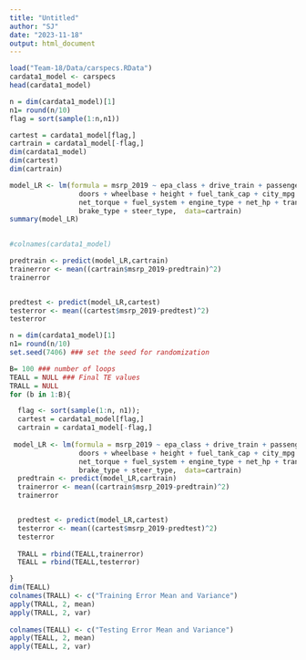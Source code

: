 ```yaml
---
title: "Untitled"
author: "SJ"
date: "2023-11-18"
output: html_document
---
```


```r
load("Team-18/Data/carspecs.RData")
cardata1_model <- carspecs
head(cardata1_model)
```
```r
n = dim(cardata1_model)[1]
n1= round(n/10)
flag = sort(sample(1:n,n1))

cartest = cardata1_model[flag,]
cartrain = cardata1_model[-flag,]
dim(cardata1_model)
dim(cartest)
dim(cartrain)


```




```r
model_LR <- lm(formula = msrp_2019 ~ epa_class + drive_train + passenger_capacity + 
                 doors + wheelbase + height + fuel_tank_cap + city_mpg + hwy_mpg + 
                 net_torque + fuel_system + engine_type + net_hp + transmit_descr + 
                 brake_type + steer_type,  data=cartrain)
summary(model_LR)
  
```
```r
#colnames(cardata1_model)

predtrain <- predict(model_LR,cartrain)
trainerror <- mean((cartrain$msrp_2019-predtrain)^2)
trainerror


predtest <- predict(model_LR,cartest)
testerror <- mean((cartest$msrp_2019-predtest)^2)
testerror

```
```r

n = dim(cardata1_model)[1]
n1= round(n/10)
set.seed(7406) ### set the seed for randomization

B= 100 ### number of loops
TEALL = NULL ### Final TE values
TRALL = NULL
for (b in 1:B){

  flag <- sort(sample(1:n, n1));
  cartest = cardata1_model[flag,]
  cartrain = cardata1_model[-flag,]
  
 model_LR <- lm(formula = msrp_2019 ~ epa_class + drive_train + passenger_capacity + 
                 doors + wheelbase + height + fuel_tank_cap + city_mpg + hwy_mpg + 
                 net_torque + fuel_system + engine_type + net_hp + transmit_descr + 
                 brake_type + steer_type,  data=cartrain)
  predtrain <- predict(model_LR,cartrain)
  trainerror <- mean((cartrain$msrp_2019-predtrain)^2)
  trainerror


  predtest <- predict(model_LR,cartest)
  testerror <- mean((cartest$msrp_2019-predtest)^2)
  testerror
  
  TRALL = rbind(TEALL,trainerror)
  TEALL = rbind(TEALL,testerror)

}
dim(TEALL)
colnames(TRALL) <- c("Training Error Mean and Variance")
apply(TRALL, 2, mean)
apply(TRALL, 2, var)
  
colnames(TEALL) <- c("Testing Error Mean and Variance")
apply(TEALL, 2, mean)
apply(TEALL, 2, var)


  
```

